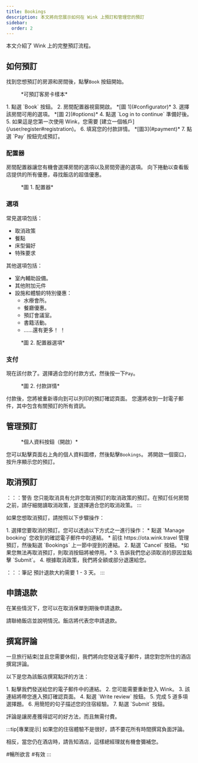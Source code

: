 ```yaml
---
title: Bookings
description: 本文將向您展示如何在 Wink 上預訂和管理您的預訂
sidebar:
  order: 2
---
```


本文介紹了 Wink 上的完整預訂流程。

## 如何預訂

找到您想預訂的房源和房間後，點擊`Book` 按鈕開始。

<figure>
  <CloudinaryImage width="350" height="819" resize="scale" quality="best" alt="可預訂客房卡" src="academy/guest-room-card" errorImage="noimage_opaque_nyrtl0.png" />

  <figcaption>*可預訂客房卡樣本*</figcaption>
</figure>


<Steps>
  1. 點選 `Book` 按鈕。
  2. 房間配置器視窗開啟。 *[圖 1](#configurator)*
  3. 選擇該房間可用的選項。 *[圖 2](#options)*
  4. 點選 `Log in to continue` 準備好後。
  5. 如果這是您第一次使用 Wink，您需要 [建立一個帳戶](/user/register#registration)。
  6. 填寫您的付款詳情。 *[圖3](#payment)*
  7. 點選 `Pay` 按鈕完成預訂。
</Steps>


### 配置器

房間配置器讓您有機會選擇房間的選項以及房間旁邊的選項。
向下捲動以查看飯店提供的所有優惠，尋找飯店的超值優惠。

<figure>
  <CloudinaryImage width="700" height="1176" resize="scale" quality="best" alt="房間配置器" src="academy/room-configurator-1" errorImage="noimage_opaque_nyrtl0.png" />

  <figcaption>*圖 1. 配置器*</figcaption>
</figure>


### 選項

常見選項包括：

* 取消政策
* 餐點
* 床型偏好
* 特殊要求

其他選項包括：

* 室內輔助設備。
* 其他附加元件
* 設施和體驗的特別優惠：
  * 水療會所。
  * 餐廳優惠。
  * 預訂會議室。
  * 書籍活動。
  * ……還有更多！ ！

<figure>
  <CloudinaryImage width="700" height="1176" resize="scale" quality="best" alt="房間配置器" src="academy/room-configurator-2" errorImage="noimage_opaque_nyrtl0.png" />

  <figcaption>*圖 2. 配置器選項*</figcaption>
</figure>


### 支付

現在該付款了。選擇適合您的付款方式，然後按一下`Pay`。

<figure>
  <CloudinaryImage width="700" height="1141" resize="scale" quality="best" alt="付款詳情" src="academy/payment-modal" errorImage="noimage_opaque_nyrtl0.png" />

  <figcaption>*圖 2. 付款詳情*</figcaption>
</figure>


付款後，您將被重新導向到可以列印的預訂確認頁面。
您還將收到一封電子郵件，其中包含有關預訂的所有資訊。

## 管理預訂

<figure>
  <CloudinaryImage width="350" height="404" resize="scale" quality="best" alt="身份驗證後的帳戶按鈕" src="academy/account-button-auth-open" errorImage="noimage_opaque_nyrtl0.png" />

  <figcaption>*個人資料按鈕（開啟）*</figcaption>
</figure>


您可以點擊頁面右上角的個人資料圖標，然後點擊`Bookings`。
將開啟一個窗口，按升序顯示您的預訂。

## 取消預訂

：：：警告
您只能取消具有允許您取消預訂的取消政策的預訂。在預訂任何房間之前，請仔細閱讀取消政策，並選擇適合您的取消政策。
:::

如果您想取消預訂，請按照以下步驟操作：

<Steps>
  1. 選擇您要取消的預訂。您可以透過以下方式之一進行操作：
     * 點選 `Manage booking` 您收到的確認電子郵件中的連結。
     * 前往 https://ota.wink.travel 管理預訂，然後點選 `Bookings` 上一節中提到的連結。
  2. 點選 `Cancel` 按鈕。 *如果您無法再取消預訂，則取消按鈕將被停用。*
  3. 告訴我們您必須取消的原因並點擊 `Submit`。
  4. 根據取消政策，我們將全額或部分退還給您。
</Steps>


：：：筆記
預計退款大約需要 1 - 3 天。
:::

## 申請退款

在某些情況下，您可以在取消保單到期後申請退款。

請聯絡飯店並說明情況。飯店將代表您申請退款。

## 撰寫評論

一旦旅行結束\[並且您需要休假]，我們將向您發送電子郵件，請您對您所住的酒店撰寫評論。

以下是您為該飯店撰寫點評的方法：

<Steps>
  1. 點擊我們發送給您的電子郵件中的連結。
  2. 您可能需要重新登入 Wink。
  3. 該連結將帶您進入預訂確認頁面。
  4. 點選 `Write review` 按鈕。
  5. 完成 5 道多項選擇題。
  6. 用簡短的句子描述您的住宿經驗。
  7. 點選 `Submit` 按鈕。
</Steps>


評論是讓房產獲得認可的好方法，而且無需付費。

:::tip\[專業提示]
如果您的住宿體驗不是很好，請不要花所有時間撰寫負面評論。

相反，當您仍在酒店時，請告知酒店，這樣總經理就有機會彌補您。

\#暢所欲言 #有效
:::

